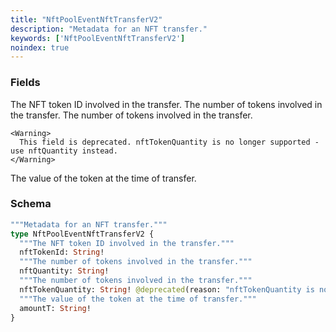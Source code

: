```yaml
---
title: "NftPoolEventNftTransferV2"
description: "Metadata for an NFT transfer."
keywords: ['NftPoolEventNftTransferV2']
noindex: true
---
```


### Fields

<ResponseField name="nftTokenId" type="String!" required>
  The NFT token ID involved in the transfer.
</ResponseField>

<ResponseField name="nftQuantity" type="String!" required>
  The number of tokens involved in the transfer.
</ResponseField>

<ResponseField name="nftTokenQuantity" type="String!" required>
  The number of tokens involved in the transfer.
    
    <Warning>
      This field is deprecated. nftTokenQuantity is no longer supported - use nftQuantity instead.
    </Warning>
</ResponseField>

<ResponseField name="amountT" type="String!" required>
  The value of the token at the time of transfer.
</ResponseField>

### Schema


```graphql 
"""Metadata for an NFT transfer."""
type NftPoolEventNftTransferV2 {
  """The NFT token ID involved in the transfer."""
  nftTokenId: String!
  """The number of tokens involved in the transfer."""
  nftQuantity: String!
  """The number of tokens involved in the transfer."""
  nftTokenQuantity: String! @deprecated(reason: "nftTokenQuantity is no longer supported - use nftQuantity instead.")
  """The value of the token at the time of transfer."""
  amountT: String!
}
```

